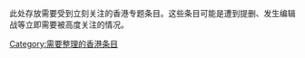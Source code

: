 {{empty category}}
{{PJ:香港/需要整理的香港条目图表}}
此处存放需要受到立刻关注的香港专题条目。这些条目可能是遭到提删、发生编辑战等立即需要被高度关注的情况。

[[Category:需要整理的香港条目|Category:需要整理的香港条目]]